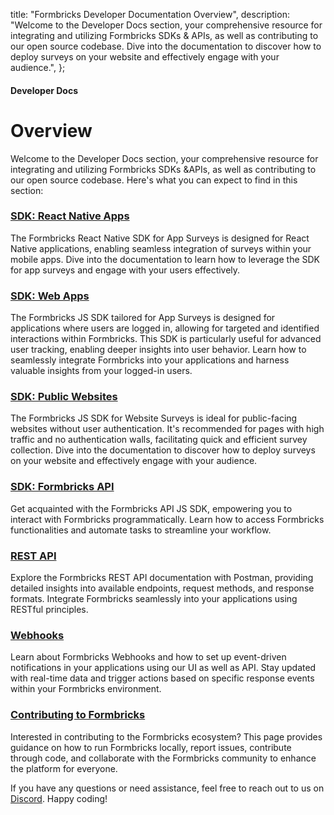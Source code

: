  title: "Formbricks Developer Documentation Overview",
  description:
    "Welcome to the Developer Docs section, your comprehensive resource for integrating and utilizing Formbricks SDKs & APIs, as well as contributing to our open source codebase. Dive into the documentation to discover how to deploy surveys on your website and effectively engage with your audience.",
};

#### Developer Docs

# Overview

Welcome to the Developer Docs section, your comprehensive resource for integrating and utilizing Formbricks SDKs &APIs, as well as contributing to our open source codebase. Here's what you can expect to find in this section:

### [SDK: React Native Apps](/developer-docs/react-native-in-app-surveys)

The Formbricks React Native SDK for App Surveys is designed for React Native applications, enabling seamless integration of surveys within your mobile apps. Dive into the documentation to learn how to leverage the SDK for app surveys and engage with your users effectively.

### [SDK: Web Apps](/developer-docs/app-survey-sdk)

The Formbricks JS SDK tailored for App Surveys is designed for applications where users are logged in, allowing for targeted and identified interactions within Formbricks. This SDK is particularly useful for advanced user tracking, enabling deeper insights into user behavior. Learn how to seamlessly integrate Formbricks into your applications and harness valuable insights from your logged-in users.

### [SDK: Public Websites](/developer-docs/website-survey-sdk)

The Formbricks JS SDK for Website Surveys is ideal for public-facing websites without user authentication. It's recommended for pages with high traffic and no authentication walls, facilitating quick and efficient survey collection. Dive into the documentation to discover how to deploy surveys on your website and effectively engage with your audience.

### [SDK: Formbricks API](/developer-docs/api-sdk)

Get acquainted with the Formbricks API JS SDK, empowering you to interact with Formbricks programmatically. Learn how to access Formbricks functionalities and automate tasks to streamline your workflow.

### [REST API](/developer-docs/rest-api)

Explore the Formbricks REST API documentation with Postman, providing detailed insights into available endpoints, request methods, and response formats. Integrate Formbricks seamlessly into your applications using RESTful principles.

### [Webhooks](/developer-docs/webhooks)

Learn about Formbricks Webhooks and how to set up event-driven notifications in your applications using our UI as well as API. Stay updated with real-time data and trigger actions based on specific response events within your Formbricks environment.

### [Contributing to Formbricks](/developer-docs/contributing)

Interested in contributing to the Formbricks ecosystem? This page provides guidance on how to run Formbricks locally, report issues, contribute through code, and collaborate with the Formbricks community to enhance the platform for everyone.

If you have any questions or need assistance, feel free to reach out to us on [Discord](https://formbricks.com/discord). Happy coding!
